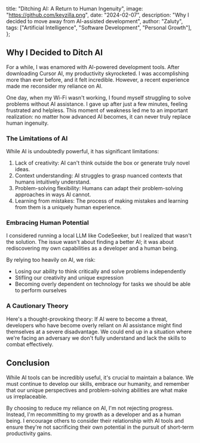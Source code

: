   title: "Ditching AI: A Return to Human Ingenuity",
  image: "https://github.com/keyzilla.png",
  date: "2024-02-07",
  description: "Why I decided to move away from AI-assisted development",
  author: "Zaluty",
  tags: ["Artificial Intelligence", "Software Development", "Personal Growth"],
};

## Why I Decided to Ditch AI

For a while, I was enamored with AI-powered development tools. After downloading Cursor AI, my productivity skyrocketed. I was accomplishing more than ever before, and it felt incredible. However, a recent experience made me reconsider my reliance on AI.

One day, when my Wi-Fi wasn't working, I found myself struggling to solve problems without AI assistance. I gave up after just a few minutes, feeling frustrated and helpless. This moment of weakness led me to an important realization: no matter how advanced AI becomes, it can never truly replace human ingenuity.

### The Limitations of AI

While AI is undoubtedly powerful, it has significant limitations:

1. Lack of creativity: AI can't think outside the box or generate truly novel ideas.
2. Context understanding: AI struggles to grasp nuanced contexts that humans intuitively understand.
3. Problem-solving flexibility: Humans can adapt their problem-solving approaches in ways AI cannot.
4. Learning from mistakes: The process of making mistakes and learning from them is a uniquely human experience.

### Embracing Human Potential

I considered running a local LLM like CodeSeeker, but I realized that wasn't the solution. The issue wasn't about finding a better AI; it was about rediscovering my own capabilities as a developer and a human being.

By relying too heavily on AI, we risk:

- Losing our ability to think critically and solve problems independently
- Stifling our creativity and unique expression
- Becoming overly dependent on technology for tasks we should be able to perform ourselves

### A Cautionary Theory

Here's a thought-provoking theory: If AI were to become a threat, developers who have become overly reliant on AI assistance might find themselves at a severe disadvantage. We could end up in a situation where we're facing an adversary we don't fully understand and lack the skills to combat effectively.

## Conclusion

While AI tools can be incredibly useful, it's crucial to maintain a balance. We must continue to develop our skills, embrace our humanity, and remember that our unique perspectives and problem-solving abilities are what make us irreplaceable.

By choosing to reduce my reliance on AI, I'm not rejecting progress. Instead, I'm recommitting to my growth as a developer and as a human being. I encourage others to consider their relationship with AI tools and ensure they're not sacrificing their own potential in the pursuit of short-term productivity gains.

